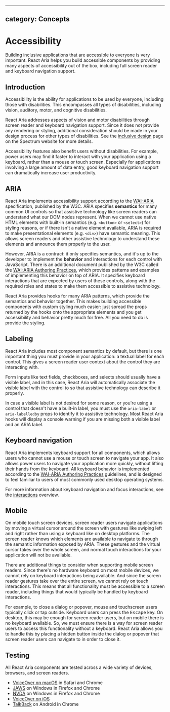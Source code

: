 <!-- Copyright 2020 Adobe. All rights reserved.
This file is licensed to you under the Apache License, Version 2.0 (the "License");
you may not use this file except in compliance with the License. You may obtain a copy
of the License at http://www.apache.org/licenses/LICENSE-2.0
Unless required by applicable law or agreed to in writing, software distributed under
the License is distributed on an "AS IS" BASIS, WITHOUT WARRANTIES OR REPRESENTATIONS
OF ANY KIND, either express or implied. See the License for the specific language
governing permissions and limitations under the License. -->


---
category: Concepts
---

# Accessibility

Building inclusive applications that are accessible to everyone is very important.
React Aria helps you build accessible components by providing many aspects of
accessibility out of the box, including full screen reader and keyboard navigation support.

## Introduction

Accessibility is the ability for applications to be used by everyone, including those with disabilities.
This encompasses all types of disabilities, including vision, auditory, motor, and cognitive disabilities.

React Aria addresses aspects of vision and motor disabilities through screen reader and keyboard navigation
support. Since it does not provide any rendering or styling, additional consideration should be made
in your design process for other types of disabilities. See the [inclusive design](https://spectrum.adobe.com/page/inclusive-design/)
page on the Spectrum website for more details.

Accessibility features also benefit users without disabilities. For example, power users may find it faster
to interact with your application using a keyboard, rather than a mouse or touch screen. Especially for
applications involving a large amount of data entry, good keyboard navigation support can dramatically increase
user productivity.

## ARIA

React Aria implements accessibility support according to the [WAI-ARIA](https://www.w3.org/TR/wai-aria-1.2/)
specification, published by the W3C. ARIA specifies **semantics** for many common UI controls so that assistive
technology like screen readers can understand what our DOM nodes represent. When we cannot use native HTML elements
with built-in semantics (e.g. `<button>` or `<select>`) for styling reasons, or if there isn't a native element available,
ARIA is required to make presentational elements (e.g. `<div>`) have semantic meaning. This allows screen readers and
other assistive technology to understand these elements and announce them properly to the user.

However, ARIA is a contract: it only specifies semantics, and it's up to the developer to implement the
**behavior** and interactions for each control with JavaScript. There is an additional document published by the W3C
called the [WAI-ARIA Authoring Practices](https://www.w3.org/TR/wai-aria-practices-1.2/), which provides patterns
and examples of implementing this behavior on top of ARIA. It specifies keyboard interactions that are expected
by users of these controls, along with the required roles and states to make them accessible to assistive technology.

React Aria provides hooks for many ARIA patterns, which provide the semantics and behavior together. This makes building
accessible components with custom styling much easier: just spread the props returned by the hooks onto the appropriate
elements and you get accessibility and behavior pretty much for free. All you need to do is provide the styling.

## Labeling

React Aria includes most component semantics by default, but there is one important thing you must provide in your application:
a textual label for each control. This gives a screen reader user context about the control they are interacting with.

Form inputs like text fields, checkboxes, and selects should usually have a visible label, and in this case, React Aria
will automatically associate the visible label with the control to so that assistive technology can describe it properly.

In case a visible label is not desired for some reason, or you're using a control that doesn't have a built-in label,
you must use the `aria-label` or `aria-labelledby` props to identify it to assistive technology. Most React Aria
hooks will display a console warning if you are missing both a visible label and an ARIA label.

## Keyboard navigation

React Aria implements keyboard support for all components, which allows users who cannot use a mouse or touch screen
to navigate your app. It also allows power users to navigate your application more quickly, without lifting their hands
from the keyboard. All keyboard behavior is implemented according to the [WAI-ARIA Authoring Practices](https://www.w3.org/TR/wai-aria-practices-1.2/) guidelines,
and is designed to feel familiar to users of most commonly used desktop operating systems.

For more information about keyboard navigation and focus interactions, see the [interactions](interactions.html) overview.

## Mobile

On mobile touch screen devices, screen reader users navigate applications by moving a virtual cursor around the screen with
gestures like swiping left and right rather than using a keyboard like on desktop platforms. The screen reader knows which
elements are available to navigate to through the semantic information exposed by ARIA. These gestures and the virtual cursor
takes over the whole screen, and normal touch interactions for your application will not be available.

There are additional things to consider when supporting mobile screen readers. Since there's no hardware keyboard
on most mobile devices, we cannot rely on keyboard interactions being available. And since the screen reader gestures
take over the entire screen, we cannot rely on touch interactions. This means that all functionality must be accessible
to a screen reader, including things that would typically be handled by keyboard interactions.

For example, to close a dialog or popover, mouse and touchscreen users typically click or tap outside. Keyboard users
can press the <kbd>Escape</kbd> key. On desktop, this may be enough for screen reader users, but on mobile there is no
keyboard available. So, we must ensure there is a way for screen reader users to access this functionality without a keyboard.
React Aria allows you to handle this by placing a hidden button inside the dialog or popover that screen reader users can
navigate to in order to close it.

## Testing

All React Aria components are tested across a wide variety of devices, browsers, and screen readers.

* [VoiceOver on macOS](https://www.apple.com/accessibility/mac/vision/) in Safari and Chrome
* [JAWS](https://www.freedomscientific.com/products/software/jaws/) on Windows in Firefox and Chrome
* [NVDA](https://www.nvaccess.org) on Windows in Firefox and Chrome
* [VoiceOver on iOS](https://www.apple.com/accessibility/iphone/vision/)
* [TalkBack](https://www.android.com/accessibility/) on Android in Chrome
